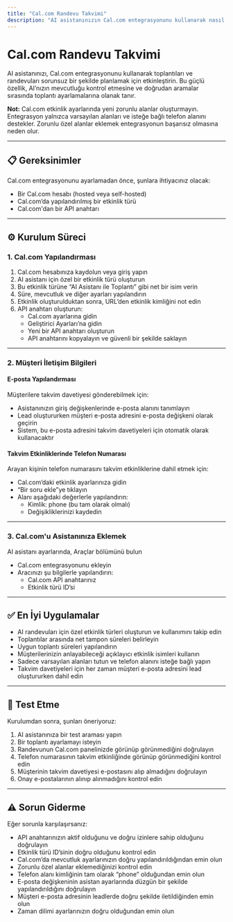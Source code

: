 ```yaml
---
title: "Cal.com Randevu Takvimi"
description: "AI asistanınızın Cal.com entegrasyonunu kullanarak nasıl randevu takvimi oluşturacağını öğrenin."
---
```


# Cal.com Randevu Takvimi

AI asistanınızı, Cal.com entegrasyonunu kullanarak toplantıları ve randevuları sorunsuz bir şekilde planlamak için etkinleştirin. Bu güçlü özellik, AI’nızın mevcutluğu kontrol etmesine ve doğrudan aramalar sırasında toplantı ayarlamalarına olanak tanır.

**Not:** Cal.com etkinlik ayarlarında yeni zorunlu alanlar oluşturmayın. Entegrasyon yalnızca varsayılan alanları ve isteğe bağlı telefon alanını destekler. Zorunlu özel alanlar eklemek entegrasyonun başarısız olmasına neden olur.

---

## 📋 Gereksinimler

Cal.com entegrasyonunu ayarlamadan önce, şunlara ihtiyacınız olacak:

- Bir Cal.com hesabı (hosted veya self-hosted)
- Cal.com’da yapılandırılmış bir etkinlik türü
- Cal.com'dan bir API anahtarı

---

## ⚙️ Kurulum Süreci

### 1. Cal.com Yapılandırması

1. Cal.com hesabınıza kaydolun veya giriş yapın
2. AI asistanı için özel bir etkinlik türü oluşturun
3. Bu etkinlik türüne “AI Asistanı ile Toplantı” gibi net bir isim verin
4. Süre, mevcutluk ve diğer ayarları yapılandırın
5. Etkinlik oluşturulduktan sonra, URL’den etkinlik kimliğini not edin
6. API anahtarı oluşturun:
    - Cal.com ayarlarına gidin
    - Geliştirici Ayarları’na gidin
    - Yeni bir API anahtarı oluşturun
    - API anahtarını kopyalayın ve güvenli bir şekilde saklayın

---

### 2. Müşteri İletişim Bilgileri

#### E-posta Yapılandırması

Müşterilere takvim davetiyesi gönderebilmek için:

- Asistanınızın giriş değişkenlerinde e-posta alanını tanımlayın
- Lead oluştururken müşteri e-posta adresini e-posta değişkeni olarak geçirin
- Sistem, bu e-posta adresini takvim davetiyeleri için otomatik olarak kullanacaktır

#### Takvim Etkinliklerinde Telefon Numarası

Arayan kişinin telefon numarasını takvim etkinliklerine dahil etmek için:

- Cal.com’daki etkinlik ayarlarınıza gidin
- “Bir soru ekle”ye tıklayın
- Alanı aşağıdaki değerlerle yapılandırın:
    - Kimlik: phone (bu tam olarak olmalı)
    - Değişikliklerinizi kaydedin

---

### 3. Cal.com'u Asistanınıza Eklemek

AI asistanı ayarlarında, Araçlar bölümünü bulun
- Cal.com entegrasyonunu ekleyin
- Aracınızı şu bilgilerle yapılandırın:
    - Cal.com API anahtarınız
    - Etkinlik türü ID’si

---

## ✅ En İyi Uygulamalar

- AI randevuları için özel etkinlik türleri oluşturun ve kullanımını takip edin
- Toplantılar arasında net tampon süreleri belirleyin
- Uygun toplantı süreleri yapılandırın
- Müşterilerinizin anlayabileceği açıklayıcı etkinlik isimleri kullanın
- Sadece varsayılan alanları tutun ve telefon alanını isteğe bağlı yapın
- Takvim davetiyeleri için her zaman müşteri e-posta adresini lead oluştururken dahil edin

---

## 🧪 Test Etme

Kurulumdan sonra, şunları öneriyoruz:

1. AI asistanınıza bir test araması yapın
2. Bir toplantı ayarlamayı isteyin
3. Randevunun Cal.com panelinizde görünüp görünmediğini doğrulayın
4. Telefon numarasının takvim etkinliğinde görünüp görünmediğini kontrol edin
5. Müşterinin takvim davetiyesi e-postasını alıp almadığını doğrulayın
6. Onay e-postalarının alınıp alınmadığını kontrol edin

---

## ⚠️ Sorun Giderme

Eğer sorunla karşılaşırsanız:

- API anahtarınızın aktif olduğunu ve doğru izinlere sahip olduğunu doğrulayın
- Etkinlik türü ID’sinin doğru olduğunu kontrol edin
- Cal.com’da mevcutluk ayarlarınızın doğru yapılandırıldığından emin olun
- Zorunlu özel alanlar eklemediğinizi kontrol edin
- Telefon alanı kimliğinin tam olarak “phone” olduğundan emin olun
- E-posta değişkeninin asistan ayarlarında düzgün bir şekilde yapılandırıldığını doğrulayın
- Müşteri e-posta adresinin leadlerde doğru şekilde iletildiğinden emin olun
- Zaman dilimi ayarlarınızın doğru olduğundan emin olun
